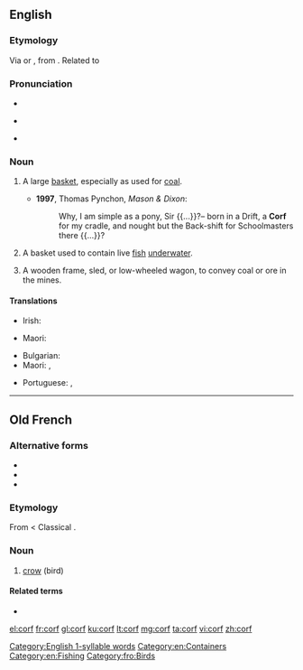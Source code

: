 ==English==

===Etymology===
Via {{etyl|gml|en}} {{m|gml|korf}} or {{etyl|dum|en}} {{m|dum|korf}}, from {{etyl|la|en}} {{m|la|corbis||basket}}. Related to {{cog|de|Korb||a basket, creel}}

===Pronunciation===
* {{IPA|/kɔːf/|lang=en}}
{{rfap|lang=en}}

* {{rhymes|ɔːf|lang=en}}

* {{hyphenation|corf|lang=en}}

[[Category:English 1-syllable words]]

===Noun===
{{en-noun|corves|s}}

# {{lb|en|mining}} A large [[basket]], especially as used for [[coal]].
#* '''1997''', Thomas Pynchon, ''Mason & Dixon'':
#*: Why, I am simple as a pony, Sir {{...}}?– born in a Drift, a '''Corf''' for my cradle, and nought but the Back-shift for Schoolmasters there {{...}}?
# A basket used to contain live [[fish]] [[underwater]].
# {{lb|en|mining}} A wooden frame, sled, or low-wheeled wagon, to convey coal or ore in the mines.

====Translations====
{{trans-top|a large basket, especially as used for coal}}
* Irish: {{t|ga|féan guail|m}}
{{trans-mid}}
* Maori: {{t|mi|pūkirikiri}} {{qualifier|for carrying stone, gravel, sand, earth}}
{{trans-bottom}}

{{trans-top|a basket used to contain live fish underwater}}
* Bulgarian: {{t+|bg|кошница|f|tr=kóshnitsa|sc=Cyrl}}
* Maori: {{t|mi|whakarino}}, {{t|mi|korotete}}
{{trans-mid}}
* Portuguese: {{t+|pt|cofo|m}}, {{t+|pt|samburá|m}} {{qualifier|Brazil}}
{{trans-bottom}}

[[Category:en:Containers]]
[[Category:en:Fishing]]

----

==Old French==

===Alternative forms===
* {{l|fro|corb}}
* {{l|fro|corp}}
* {{l|fro|crop}}

===Etymology===
From {{inh|fro|VL.|*corbus}} < Classical {{inh|fro|la|corvus}}.

===Noun===
{{fro-noun|m}}

# [[crow]] (bird)

====Related terms====
* {{l|fro|corbel}}

[[Category:fro:Birds]]

[[el:corf]]
[[fr:corf]]
[[gl:corf]]
[[ku:corf]]
[[lt:corf]]
[[mg:corf]]
[[ta:corf]]
[[vi:corf]]
[[zh:corf]]